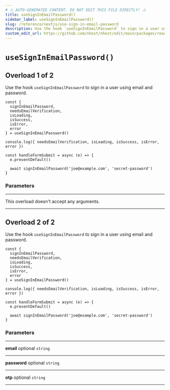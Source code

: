 ```yaml
---
# ⚠️ AUTO-GENERATED CONTENT. DO NOT EDIT THIS FILE DIRECTLY! ⚠️
title: useSignInEmailPassword()
sidebar_label: useSignInEmailPassword()
slug: /reference/nextjs/use-sign-in-email-password
description: Use the hook `useSignInEmailPassword` to sign in a user using email and password.
custom_edit_url: https://github.com/nhost/nhost/edit/main/packages/react/src/useSignInEmailPassword.ts#L53
---
```


# `useSignInEmailPassword()`

## Overload 1 of 2

Use the hook `useSignInEmailPassword` to sign in a user using email and password.

```tsx
const {
  signInEmailPassword,
  needsEmailVerification,
  isLoading,
  isSuccess,
  isError,
  error
} = useSignInEmailPassword()

console.log({ needsEmailVerification, isLoading, isSuccess, isError, error })

const handleFormSubmit = async (e) => {
  e.preventDefault()

  await signInEmailPassword('joe@example.com', 'secret-password')
}
```

### Parameters

---

<span className="light-grey">This overload doesn't accept any arguments.</span>

---

## Overload 2 of 2

Use the hook `useSignInEmailPassword` to sign in a user using email and password.

```tsx
const {
  signInEmailPassword,
  needsEmailVerification,
  isLoading,
  isSuccess,
  isError,
  error
} = useSignInEmailPassword()

console.log({ needsEmailVerification, isLoading, isSuccess, isError, error })

const handleFormSubmit = async (e) => {
  e.preventDefault()

  await signInEmailPassword('joe@example.com', 'secret-password')
}
```

### Parameters

---

**<span className="parameter-name">email</span>** <span className="optional-status">optional</span> <code>string</code>

---

**<span className="parameter-name">password</span>** <span className="optional-status">optional</span> <code>string</code>

---

**<span className="parameter-name">otp</span>** <span className="optional-status">optional</span> <code>string</code>

---
